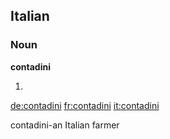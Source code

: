 ==Italian==

===Noun===
'''contadini''' {{m}}

# {{plural of|[[contadino]]|lang=Italian}}

[[de:contadini]]
[[fr:contadini]]
[[it:contadini]]


contadini-an Italian farmer